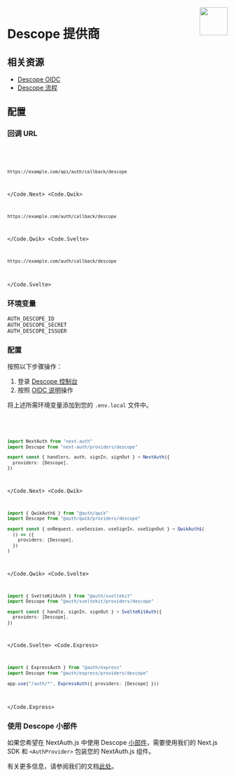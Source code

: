 
<img align="right" src="/img/providers/descope.svg" width="64" height="64" />

# Descope 提供商

## 相关资源

- [Descope OIDC](https://docs.descope.com/manage/idpapplications/oidc/)
- [Descope 流程](https://docs.descope.com/customize/flows)

## 配置

### 回调 URL

<Code>
  <Code.Next>

```bash
https://example.com/api/auth/callback/descope
```

  </Code.Next>
  <Code.Qwik>

```bash
https://example.com/auth/callback/descope
```

  </Code.Qwik>
  <Code.Svelte>

```bash
https://example.com/auth/callback/descope
```

  </Code.Svelte>
</Code>

### 环境变量

```
AUTH_DESCOPE_ID
AUTH_DESCOPE_SECRET
AUTH_DESCOPE_ISSUER
```

### 配置

按照以下步骤操作：

1. 登录 [Descope 控制台](https://app.descope.com)
2. 按照 [OIDC 说明](https://docs.descope.com/manage/idpapplications/oidc/)操作

将上述所需环境变量添加到您的 `.env.local` 文件中。

<Code>
  <Code.Next>

```ts filename="/auth.ts"
import NextAuth from "next-auth"
import Descope from "next-auth/providers/descope"

export const { handlers, auth, signIn, signOut } = NextAuth({
  providers: [Descope],
})
```

  </Code.Next>
  <Code.Qwik>
  
```ts filename="/src/routes/plugin@auth.ts"
import { QwikAuth$ } from "@auth/qwik"
import Descope from "@auth/qwik/providers/descope"

export const { onRequest, useSession, useSignIn, useSignOut } = QwikAuth$(
  () => ({
    providers: [Descope],
  })
)
```

  </Code.Qwik>
  <Code.Svelte>

```ts filename="/src/auth.ts"
import { SvelteKitAuth } from "@auth/sveltekit"
import Descope from "@auth/sveltekit/providers/descope"

export const { handle, signIn, signOut } = SvelteKitAuth({
  providers: [Descope],
})
```

  </Code.Svelte>
  <Code.Express>

```ts filename="/src/app.ts"
import { ExpressAuth } from "@auth/express"
import Descope from "@auth/express/providers/descope"

app.use("/auth/*", ExpressAuth({ providers: [Descope] }))
```

  </Code.Express>
</Code>

### 使用 Descope 小部件

如果您希望在 NextAuth.js 中使用 Descope [小部件](https://docs.descope.com/widgets)，需要使用我们的 Next.js SDK 和 `<AuthProvider>` 包装您的 NextAuth.js 组件。

有关更多信息，请参阅我们的文档[此处](https://docs.descope.com/getting-started/nextauth/app-router#nextauth-and-widgets)。

